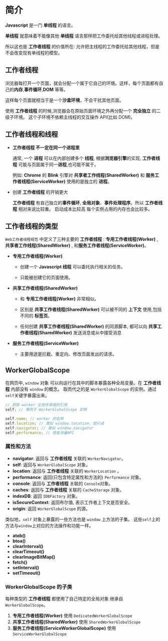 # 简介

**Javascript** 是一门 **单线程** 的语言。

**单线程** 就意味着不能像其他 **单线程** 语言那样把工作委托给其他线程或进程处理。

所以这也是 **工作者线程** 的价值所在: 允许把主线程的工作委托给其他线程，但是不会改变现有单线程的模型。

## 工作者线程

浏览器每打开一个页面，就会分配一个属于它自己的环境。这样，每个页面都有自己的**内存**,**事件循环**,**DOM** 等等。

这样每个页面就相当于是一个**沙盒环境**，不会干扰其他页面。

使用 **工作者线程** 的时候,浏览器会在原始页面环境之外再分配一个 **完全独立** 的二级子环境。
这个子环境不依赖主线程的交互操作 API(比如 DOM)。

## 工作者线程和线程

- **工作者线程 不一定在同一个进程里**

  通常, 一个 **进程** 可以在内部创建多个 **线程**, 根据**浏览器引擎**的实现, **工作者线程** 可能与页面属于同一**进程**,也可能不属于。

  例如: **Chrome** 的 **Blink** 引擎对 **共享者工作线程(SharedWorker)** 和 **服务工作者线程(ServiceWorker)** 使用的是独立的 **进程**。

- 创建 **工作者线程** 的开销更大

  **工作者线程** 有自己独立的**事件循环**, **全局对象**、**事件处理程序**。所以 **工作者线程** 相对来说比较重。
  启动成本比较高 每个实例占用的内存也会比较多。

## 工作者线程的类型

`Web工作者线程规范` 中定义了三种主要的 **工作者线程** : **专用工作者线程(Worker)** , **共享者工作线程(SharedWorker)** , 和**服务工作者线程(ServiceWorker)**。

- **专用工作者线程(Worker)**

  - 创建一个 **Javascript 线程** 可以委托执行相关的任务。

  - 只能被创建它的页面使用。

- **共享工作者线程(SharedWorker)**

  - 和 **专用工作者线程(Worker)** 非常相似。

  - 区别是 **共享工作者线程(SharedWorker)** 可以被不同的 **上下文** 使用,包括不同的 **标签页**。

  - 任何创建 **共享工作者线程(SharedWorker)** 的同源脚本, 都可以向 **共享工作者线程(SharedWorker)** 发送消息或从中接受消息

- **服务工作者线程(ServiceWorker)**

  - 主要用途是拦截、重定向、修改页面发出的请求。

## WorkerGlobalScope

在网页中, `window` 对象 可以向运行在其中的脚本暴露各种全局变量。在 **工作者线程** 内部没有 `window` 的概念。
取而代之的是 `WorkerGlobalScope` 的实例。通过`self`关键字暴露出来。

```Javascript
// 获取 worker 全局作用域的引用
self; // 等同于 WorkerGlobalScope 实例

self.name; // worker 的名称
self.location; // 类似 window.location，但只读
self.navigator; // 类似 window.navigator
self.performance; // 性能测量API
```

### 属性和方法

- **navigator**: 返回与 **工作者线程** 关联的 `WorkerNavigator`。
- **self**: 返回与 `WorkerGlobalScope` 对象。
- **location**: 返回与 **工作者线程** 关联的 `WorkerLocation` 。
- **performance**: 返回(只包含特定属性和方法的) `Performance` 对象。
- **console**: 返回与 **工作者线程** 关联的 `Console`对象。
- **caches**: 返回与 **工作者线程** 关联的 `CacheStorage` 对象。
- **indexDB**: 返回 `IDBFactory` 对象。
- **isSecureContext**: 返回布尔值, 表示工作者上下文是否安全。
- **origin**: 返回 `WorkerGlobalScope` 的源。

类似地，`self` 对象上暴露的一些方法也是 `window` 上方法的子集。 这些`self`上的方法与`window`上对应的方法操作和功能一样。

- **atob()**
- **btoa()**
- **clearInterval()**
- **clearTimeout()**
- **clearImageBitMap()**
- **fetch()**
- **setInterval()**
- **setTimeout()**

### WorkerGlobalScope 的子类

每种类型的 **工作者线程** 都使用了自己特定的全局对象 继承自 `WorkerGlobalScope`。

1. **专用工作者线程(Worker)** 使用 `DedicatedWorkerGlobalScope`
2. **共享工作者线程(SharedWorker)** 使用 `SharedWorkerGlobalScope`
3. **服务工作者线程(ServiceWorkerGlobalScope)** 使用 `ServiceWorkerGlobalScope`
